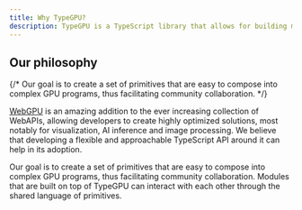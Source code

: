 ```yaml
---
title: Why TypeGPU?
description: TypeGPU is a TypeScript library that allows for building modular and type-safe WebGPU solutions.
---
```


## Our philosophy
{/* Our goal is to create a set of primitives that are easy to compose into complex GPU programs, thus
facilitating community collaboration. */}

[WebGPU](https://www.w3.org/TR/webgpu/) is an amazing addition to the ever increasing collection of WebAPIs, allowing developers
to create highly optimized solutions, most notably for visualization, AI inference and image processing.
We believe that developing a flexible and approachable TypeScript API around it can help in its adoption.

Our goal is to create a set of primitives that are easy to compose into complex GPU programs, thus
facilitating community collaboration. Modules that are built on top of TypeGPU can interact with each other
through the shared language of primitives.
